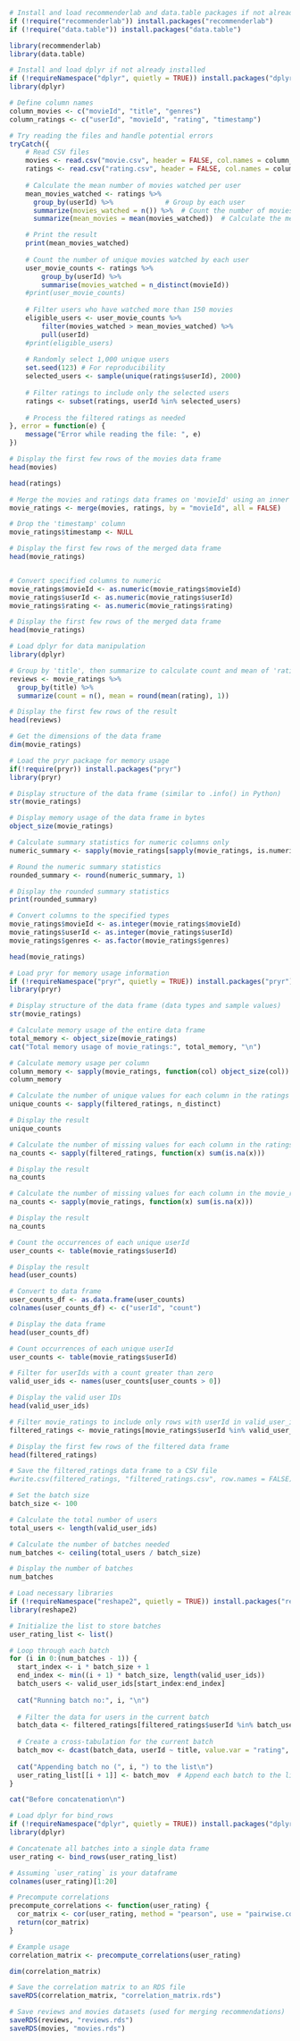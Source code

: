 ```{r}
# Install and load recommenderlab and data.table packages if not already installed
if (!require("recommenderlab")) install.packages("recommenderlab")
if (!require("data.table")) install.packages("data.table")

library(recommenderlab)
library(data.table)
```

```{r}
# Install and load dplyr if not already installed
if (!requireNamespace("dplyr", quietly = TRUE)) install.packages("dplyr")
library(dplyr)

```

```{r}
# Define column names
column_movies <- c("movieId", "title", "genres")
column_ratings <- c("userId", "movieId", "rating", "timestamp")

# Try reading the files and handle potential errors
tryCatch({
    # Read CSV files
    movies <- read.csv("movie.csv", header = FALSE, col.names = column_movies)
    ratings <- read.csv("rating.csv", header = FALSE, col.names = column_ratings)
    
    # Calculate the mean number of movies watched per user
    mean_movies_watched <- ratings %>%
      group_by(userId) %>%             # Group by each user
      summarize(movies_watched = n()) %>%  # Count the number of movies each user watched
      summarize(mean_movies = mean(movies_watched))  # Calculate the mean

    # Print the result
    print(mean_movies_watched)
    
    # Count the number of unique movies watched by each user
    user_movie_counts <- ratings %>%
        group_by(userId) %>%
        summarise(movies_watched = n_distinct(movieId))
    #print(user_movie_counts)
    
    # Filter users who have watched more than 150 movies
    eligible_users <- user_movie_counts %>%
        filter(movies_watched > mean_movies_watched) %>%
        pull(userId)
    #print(eligible_users)
    
    # Randomly select 1,000 unique users
    set.seed(123) # For reproducibility
    selected_users <- sample(unique(ratings$userId), 2000)
    
    # Filter ratings to include only the selected users
    ratings <- subset(ratings, userId %in% selected_users)
    
    # Process the filtered ratings as needed
}, error = function(e) {
    message("Error while reading the file: ", e)
})

```



```{r}
# Display the first few rows of the movies data frame
head(movies)
```

```{r}
head(ratings)
```

```{r}
# Merge the movies and ratings data frames on 'movieId' using an inner join
movie_ratings <- merge(movies, ratings, by = "movieId", all = FALSE)

# Drop the 'timestamp' column
movie_ratings$timestamp <- NULL

# Display the first few rows of the merged data frame
head(movie_ratings)



```

```{r}
# Convert specified columns to numeric
movie_ratings$movieId <- as.numeric(movie_ratings$movieId)
movie_ratings$userId <- as.numeric(movie_ratings$userId)
movie_ratings$rating <- as.numeric(movie_ratings$rating)

# Display the first few rows of the merged data frame
head(movie_ratings)

```


```{r}
# Load dplyr for data manipulation
library(dplyr)

# Group by 'title', then summarize to calculate count and mean of 'rating'
reviews <- movie_ratings %>%
  group_by(title) %>%
  summarize(count = n(), mean = round(mean(rating), 1))

# Display the first few rows of the result
head(reviews)

```


```{r}
# Get the dimensions of the data frame
dim(movie_ratings)

```

```{r}
# Load the pryr package for memory usage
if(!require(pryr)) install.packages("pryr")
library(pryr)

# Display structure of the data frame (similar to .info() in Python)
str(movie_ratings)

# Display memory usage of the data frame in bytes
object_size(movie_ratings)

```

```{r}
# Calculate summary statistics for numeric columns only
numeric_summary <- sapply(movie_ratings[sapply(movie_ratings, is.numeric)], summary)

# Round the numeric summary statistics
rounded_summary <- round(numeric_summary, 1)

# Display the rounded summary statistics
print(rounded_summary)


```

```{r}
# Convert columns to the specified types
movie_ratings$movieId <- as.integer(movie_ratings$movieId)
movie_ratings$userId <- as.integer(movie_ratings$userId)
movie_ratings$genres <- as.factor(movie_ratings$genres)
```

```{r}
head(movie_ratings)
```


```{r}
# Load pryr for memory usage information
if (!requireNamespace("pryr", quietly = TRUE)) install.packages("pryr")
library(pryr)

# Display structure of the data frame (data types and sample values)
str(movie_ratings)

# Calculate memory usage of the entire data frame
total_memory <- object_size(movie_ratings)
cat("Total memory usage of movie_ratings:", total_memory, "\n")

# Calculate memory usage per column
column_memory <- sapply(movie_ratings, function(col) object_size(col))
column_memory

```

```{r}
# Calculate the number of unique values for each column in the ratings data frame
unique_counts <- sapply(filtered_ratings, n_distinct)

# Display the result
unique_counts
```

```{r}
# Calculate the number of missing values for each column in the ratings data frame
na_counts <- sapply(filtered_ratings, function(x) sum(is.na(x)))

# Display the result
na_counts

```

```{r}
# Calculate the number of missing values for each column in the movie_ratings data frame
na_counts <- sapply(movie_ratings, function(x) sum(is.na(x)))

# Display the result
na_counts

```

```{r}
# Count the occurrences of each unique userId
user_counts <- table(movie_ratings$userId)

# Display the result
head(user_counts)

```


```{r}
# Convert to data frame
user_counts_df <- as.data.frame(user_counts)
colnames(user_counts_df) <- c("userId", "count")

# Display the data frame
head(user_counts_df)

```

```{r}
# Count occurrences of each unique userId
user_counts <- table(movie_ratings$userId)

# Filter for userIds with a count greater than zero
valid_user_ids <- names(user_counts[user_counts > 0])

# Display the valid user IDs
head(valid_user_ids)

```

```{r}
# Filter movie_ratings to include only rows with userId in valid_user_ids
filtered_ratings <- movie_ratings[movie_ratings$userId %in% valid_user_ids, ]

# Display the first few rows of the filtered data frame
head(filtered_ratings)

```

```{r}
# Save the filtered_ratings data frame to a CSV file
#write.csv(filtered_ratings, "filtered_ratings.csv", row.names = FALSE)

```


```{r}
# Set the batch size
batch_size <- 100

# Calculate the total number of users
total_users <- length(valid_user_ids)

# Calculate the number of batches needed
num_batches <- ceiling(total_users / batch_size)

# Display the number of batches
num_batches

```

```{r}
# Load necessary libraries
if (!requireNamespace("reshape2", quietly = TRUE)) install.packages("reshape2")
library(reshape2)

# Initialize the list to store batches
user_rating_list <- list()

# Loop through each batch
for (i in 0:(num_batches - 1)) {
  start_index <- i * batch_size + 1
  end_index <- min((i + 1) * batch_size, length(valid_user_ids))
  batch_users <- valid_user_ids[start_index:end_index]
  
  cat("Running batch no:", i, "\n")
  
  # Filter the data for users in the current batch
  batch_data <- filtered_ratings[filtered_ratings$userId %in% batch_users, ]
  
  # Create a cross-tabulation for the current batch
  batch_mov <- dcast(batch_data, userId ~ title, value.var = "rating", fun.aggregate = sum)
  
  cat("Appending batch no (", i, ") to the list\n")
  user_rating_list[[i + 1]] <- batch_mov  # Append each batch to the list
}

cat("Before concatenation\n")

```


```{r}
# Load dplyr for bind_rows
if (!requireNamespace("dplyr", quietly = TRUE)) install.packages("dplyr")
library(dplyr)

# Concatenate all batches into a single data frame
user_rating <- bind_rows(user_rating_list)

```

```{r}
# Assuming `user_rating` is your dataframe
colnames(user_rating)[1:20]

```

```{r}
# Precompute correlations
precompute_correlations <- function(user_rating) {
  cor_matrix <- cor(user_rating, method = "pearson", use = "pairwise.complete.obs")
  return(cor_matrix)
}

# Example usage
correlation_matrix <- precompute_correlations(user_rating)

```

```{r}
dim(correlation_matrix)
```

```{r}
# Save the correlation matrix to an RDS file
saveRDS(correlation_matrix, "correlation_matrix.rds")

# Save reviews and movies datasets (used for merging recommendations)
saveRDS(reviews, "reviews.rds")
saveRDS(movies, "movies.rds")
```


